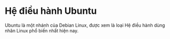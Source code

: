 # Hệ điều hành Ubuntu

Ubuntu là một nhánh của Debian Linux, được xem là loại Hệ điều hành dùng nhân Linux phổ biến nhất hiện nay.
